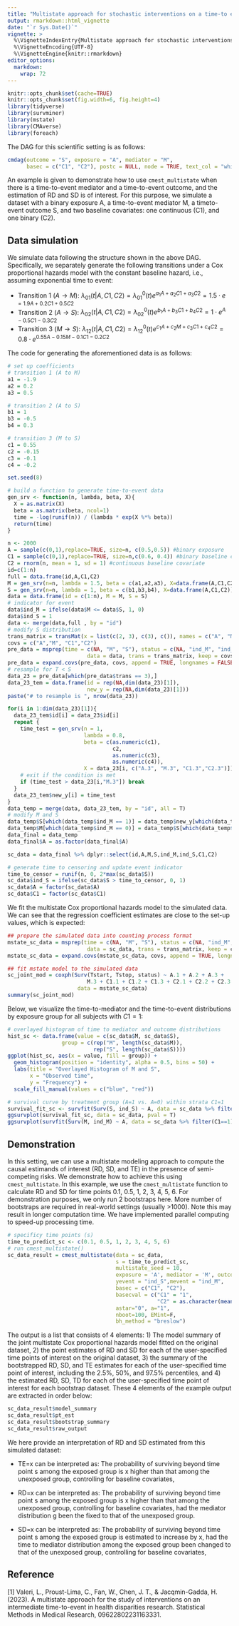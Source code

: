```yaml
---
title: "Multistate approach for stochastic interventions on a time-to event mediator in the presence of competing risks"
output: rmarkdown::html_vignette
date: "`r Sys.Date()`"
vignette: >
  %\VignetteIndexEntry{Multistate approach for stochastic interventions on a time-to event mediator in the presence of competing risks}
  %\VignetteEncoding{UTF-8}
  %\VignetteEngine{knitr::rmarkdown}
editor_options: 
  markdown: 
    wrap: 72
---
```


```r
knitr::opts_chunk$set(cache=TRUE)
knitr::opts_chunk$set(fig.width=6, fig.height=4)
library(tidyverse)
library(survminer)
library(mstate)
library(CMAverse)
library(foreach)
```

The DAG for this scientific setting is as follows:

```r
cmdag(outcome = "S", exposure = "A", mediator = "M",
      basec = c("C1", "C2"), postc = NULL, node = TRUE, text_col = "white")
```

An example is given to demonstrate how to use `cmest_multistate` when there is a
time-to-event mediator and a time-to-event outcome, and the estimation
of RD and SD is of interest. For this purpose, we simulate a dataset
with a binary exposure A, a time-to-event mediator M, a timeto-event
outcome S, and two baseline covariates: one continuous (C1), and one
binary (C2).

## Data simulation

We simulate data following the structure shown in the above DAG.
Specifically, we separately generate the following transitions under a
Cox proportional hazards model with the constant baseline hazard, i.e.,
assuming exponential time to event:

-   Transition 1 ($A \rightarrow M$):
    $\lambda_{01}(t|A,C1,C2) = \lambda_{01}^0(t)e^{a_1A+a_2C1+a_3C2} = 1.5 \cdot e^{=1.9A+0.2C1+0.5C2}$
-   Transition 2 ($A \rightarrow S$):
    $\lambda_{02}(t|A,C1,C2) = \lambda_{02}^0(t)e^{b_1A+b_3C1+b_4C2} = 1 \cdot e^{A-0.5C1-0.3C2}$
-   Transition 3 ($M \rightarrow S$):
    $\lambda_{12}(t|A,C1,C2) = \lambda_{12}^0(t)e^{c_1A+c_2M+c_3C1+c_4C2} = 0.8 \cdot e^{0.55A-0.15M -0.1C1-0.2C2}$

The code for generating the aforementioned data is as follows:

```r
# set up coefficients 
# transition 1 (A to M)
a1 = -1.9 
a2 = 0.2 
a3 = 0.5 

# transition 2 (A to S)
b1 = 1 
b3 = -0.5
b4 = 0.3

# transition 3 (M to S)
c1 = 0.55
c2 = -0.15 
c3 = -0.1 
c4 = -0.2 

set.seed(8) 

# build a function to generate time-to-event data
gen_srv <- function(n, lambda, beta, X){
  X = as.matrix(X)
  beta = as.matrix(beta, ncol=1)
  time = -log(runif(n)) / (lambda * exp(X %*% beta)) 
  return(time)
}

n <- 2000 
A = sample(c(0,1),replace=TRUE, size=n, c(0.5,0.5)) #binary exposure
C1 = sample(c(0,1),replace=TRUE, size=n,c(0.6, 0.4)) #binary baseline covariate
C2 = rnorm(n, mean = 1, sd = 1) #continuous baseline covariate
id=c(1:n)
full = data.frame(id,A,C1,C2)
M = gen_srv(n=n, lambda = 1.5, beta = c(a1,a2,a3), X=data.frame(A,C1,C2)) #time to event mediator
S = gen_srv(n=n, lambda = 1, beta = c(b1,b3,b4), X=data.frame(A,C1,C2)) #time to event outcome
data = data.frame(id = c(1:n), M = M, S = S)
# indicator for event
data$ind_M = ifelse(data$M <= data$S, 1, 0)
data$ind_S = 1
data <- merge(data,full , by = "id")
# modify S distribution
trans_matrix = transMat(x = list(c(2, 3), c(3), c()), names = c("A", "M", "S"))
covs = c("A","M", "C1","C2")
pre_data = msprep(time = c(NA, "M", "S"), status = c(NA, "ind_M", "ind_S"),
                         data = data, trans = trans_matrix, keep = covs)
pre_data = expand.covs(pre_data, covs, append = TRUE, longnames = FALSE)
# resample for T < S
data_23 = pre_data[which(pre_data$trans == 3),]
data_23_tem = data.frame(id = rep(NA,dim(data_23)[1]),
                         new_y = rep(NA,dim(data_23)[1]))
paste("# to resample is ", nrow(data_23))

for(i in 1:dim(data_23)[1]){
  data_23_tem$id[i] = data_23$id[i]
  repeat {
    time_test = gen_srv(n = 1, 
                        lambda = 0.8,
                        beta = c(as.numeric(c1),
                                 c2,
                                 as.numeric(c3),
                                 as.numeric(c4)), 
                        X = data_23[i, c("A.3", "M.3", "C1.3","C2.3")])
    # exit if the condition is met
    if (time_test > data_23[i,"M.3"]) break
  }
  data_23_tem$new_y[i] = time_test
}
data_temp = merge(data, data_23_tem, by = "id", all = T)
# modify M and S
data_temp$S[which(data_temp$ind_M == 1)] = data_temp$new_y[which(data_temp$ind_M == 1)]
data_temp$M[which(data_temp$ind_M == 0)] = data_temp$S[which(data_temp$ind_M == 0)]
data_final = data_temp
data_final$A = as.factor(data_final$A) 

sc_data = data_final %>% dplyr::select(id,A,M,S,ind_M,ind_S,C1,C2)

# generate time to censoring and update event indicator
time_to_censor = runif(n, 0, 2*max(sc_data$S))
sc_data$ind_S = ifelse(sc_data$S > time_to_censor, 0, 1)
sc_data$A = factor(sc_data$A)
sc_data$C1 = factor(sc_data$C1)

```

We fit the multistate Cox proportional hazards model to the simulated
data. We can see that the regression coefficient estimates are close to
the set-up values, which is expected:

```r
## prepare the simulated data into counting process format
mstate_sc_data = msprep(time = c(NA, "M", "S"), status = c(NA, "ind_M", "ind_S"),
                         data = sc_data, trans = trans_matrix, keep = covs)
mstate_sc_data = expand.covs(mstate_sc_data, covs, append = TRUE, longnames = FALSE)

## fit mstate model to the simulated data
sc_joint_mod = coxph(Surv(Tstart, Tstop, status) ~ A.1 + A.2 + A.3 +
                         M.3 + C1.1 + C1.2 + C1.3 + C2.1 + C2.2 + C2.3 + strata(trans),
                      data = mstate_sc_data)
summary(sc_joint_mod)
```

Below, we visualize the time-to-mediator and the time-to-event
distributions by exposure group for all subjects with $C1=1$:

```r
# overlayed histogram of time to mediator and outcome distributions
hist_sc <- data.frame(value = c(sc_data$M, sc_data$S),
                 group = c(rep("M", length(sc_data$M)),
                           rep("S", length(sc_data$S))))
ggplot(hist_sc, aes(x = value, fill = group)) +
  geom_histogram(position = "identity", alpha = 0.5, bins = 50) +
  labs(title = "Overlayed Histogram of M and S",
       x = "Observed time",
       y = "Frequency") +
  scale_fill_manual(values = c("blue", "red"))

# survival curve by treatment group (A=1 vs. A=0) within strata C1=1
survival_fit_sc <- survfit(Surv(S, ind_S) ~ A, data = sc_data %>% filter(C1==1))
ggsurvplot(survival_fit_sc, data = sc_data, pval = T)
ggsurvplot(survfit(Surv(M, ind_M) ~ A, data = sc_data %>% filter(C1==1)), data = sc_data, pval = T)
```

## Demonstration

In this setting, we can use a multistate modeling approach to compute
the causal estimands of interest (RD, SD, and TE) in the presence of
semi-competing risks. We demonstrate how to achieve this using `cmest_multistate`.
In this example, we use the `cmest_multistate` function to calculate RD and SD for
time points 0.1, 0.5, 1, 2, 3, 4, 5, 6. For demonstration purposes, we
only run 2 bootstraps here. More number of bootstraps are required in
real-world settings (usually \>1000). Note this may result in longer
computation time. We have implemented parallel computing to speed-up
processing time.

```r
# specificy time points (s)
time_to_predict_sc <- c(0.1, 0.5, 1, 2, 3, 4, 5, 6)
# run cmest_multistate()
sc_data_result = cmest_multistate(data = sc_data, 
                                  s = time_to_predict_sc,
                                  multistate_seed = 10,
                                  exposure = 'A', mediator = 'M', outcome = 'S',
                                  yevent = "ind_S",mevent = "ind_M",
                                  basec = c("C1", "C2"),
                                  basecval = c("C1" = "1", 
                                               "C2" = as.character(mean(sc_data$C2))),
                                  astar="0", a="1", 
                                  nboot=100, EMint=F, 
                                  bh_method = "breslow")   

```

The output is a list that consists of 4 elements: 1) The model summary
of the joint multistate Cox proportional hazards model fitted on the
original dataset, 2) the point estimates of RD and SD for each of the
user-specified time points of interest on the original dataset, 3) the
summary of the bootstrapped RD, SD, and TE estimates for each of the
user-specified time point of interest, including the 2.5%, 50%, and
97.5% percentiles, and 4) the estimated RD, SD, TD for each of the
user-specified time point of interest for each bootstrap dataset. These
4 elements of the example output are extracted in order below:

```r
sc_data_result$model_summary
sc_data_result$pt_est
sc_data_result$bootstrap_summary
sc_data_result$raw_output
```

We here provide an interpretation of RD and SD estimated from this simulated dataset:

-   TE=x can be interpreted as: The probability of surviving beyond time
    point s among the exposed group is x higher than that among the
    unexposed group, controlling for baseline covariates,

-   RD=x can be interpreted as: The probability of surviving beyond time
    point s among the exposed group is x higher than that among the
    unexposed group, controlling for baseline covariates, had the
    mediator distribution g been the fixed to that of the unexposed
    group.

-   SD=x can be interpreted as: The probability of surviving beyond time
    point s among the exposed group is estimated to increase by x, had
    the time to mediator distribution among the exposed group been
    changed to that of the unexposed group, controlling for baseline
    covariates,

## Reference

[1] Valeri, L., Proust-Lima, C., Fan, W., Chen, J. T., & Jacqmin-Gadda,
H. (2023). A multistate approach for the study of interventions on an
intermediate time-to-event in health disparities research. Statistical
Methods in Medical Research, 09622802231163331.
